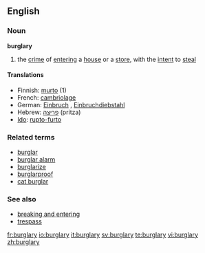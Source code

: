 ==English==

===Noun===
{{wikipedia}}
'''burglary'''

# the [[crime]] of [[entering]] a [[house]] or a [[store]], with the [[intent]] to [[steal]]

====Translations====
*Finnish: [[murto]] (1)
*French: [[cambriolage]]
*German: [[Einbruch]] {{m}}, [[Einbruchdiebstahl]] {{m}}
*Hebrew: [[פריצה]] (pritza) {{f}}
*[[Ido]]: [[rupto-furto]]

===Related terms===
*[[burglar]]
*[[burglar alarm]]
*[[burglarize]]
*[[burglarproof]]
*[[cat burglar]]

===See also===
*[[breaking and entering]]
*[[trespass]]

[[fr:burglary]]
[[io:burglary]]
[[it:burglary]]
[[sv:burglary]]
[[te:burglary]]
[[vi:burglary]]
[[zh:burglary]]